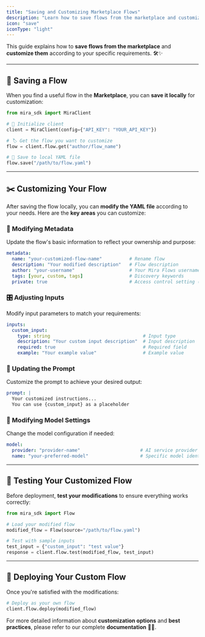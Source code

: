 ```yaml
---
title: "Saving and Customizing Marketplace Flows"
description: "Learn how to save flows from the marketplace and customize them according to your specific requirements"
icon: "save"
iconType: "light"
---
```


This guide explains how to **save flows from the marketplace** and **customize them** according to your specific requirements. 🛠️✨

***

## 💾 Saving a Flow

When you find a useful flow in the **Marketplace**, you can **save it locally** for customization:

```python Python
from mira_sdk import MiraClient

# 🔑 Initialize client
client = MiraClient(config={"API_KEY": "YOUR_API_KEY"})

# 🏷️ Get the flow you want to customize
flow = client.flow.get("author/flow_name")

# 💾 Save to local YAML file
flow.save("/path/to/flow.yaml")
```

***

## ✂️ Customizing Your Flow

After saving the flow locally, you can **modify the YAML file** according to your needs. Here are the **key areas** you can customize:

### 📝 Modifying Metadata

Update the flow's basic information to reflect your ownership and purpose:

```yaml .yaml
metadata:
  name: "your-customized-flow-name"          # Rename flow 
  description: "Your modified description"   # Flow description
  author: "your-username"                    # Your Mira Flows username
  tags: [your, custom, tags]                 # Discovery keywords
  private: true                              # Access control setting (true/false)
```

### 🎛️ Adjusting Inputs

Modify input parameters to match your requirements:

```yaml .yaml
inputs:
  custom_input:
    type: string                                  # Input type
    description: "Your custom input description"  # Input description
    required: true                                # Required field
    example: "Your example value"                 # Example value
```

### 📝 Updating the Prompt

Customize the prompt to achieve your desired output:

```yaml .yaml
prompt: |
  Your customized instructions...
  You can use {custom_input} as a placeholder
```

### 🤖 Modifying Model Settings

Change the model configuration if needed:

```yaml .yaml
model:
  provider: "provider-name"                      # AI service provider
  name: "your-preferred-model"                   # Specific model identifier
```

***

## 🧪 Testing Your Customized Flow

Before deployment, **test your modifications** to ensure everything works correctly:

```python Python
from mira_sdk import Flow

# Load your modified flow
modified_flow = Flow(source="/path/to/flow.yaml")

# Test with sample inputs
test_input = {"custom_input": "test value"}
response = client.flow.test(modified_flow, test_input)
```

***

## 🚀 Deploying Your Custom Flow

Once you're satisfied with the modifications:

```python Python
# Deploy as your own flow
client.flow.deploy(modified_flow)
```

For more detailed information about **customization options** and **best practices**, please refer to our complete **documentation** 📖🔗.
